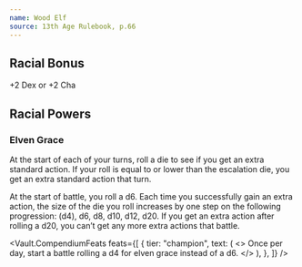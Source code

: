 ```yaml
---
name: Wood Elf
source: 13th Age Rulebook, p.66
---
```


## Racial Bonus

+2 Dex or +2 Cha

## Racial Powers

### Elven Grace

At the start of each of your turns, roll a die to see if you get an extra standard action.
If your roll is equal to or lower than the escalation die, you get an extra standard action that turn.

At the start of battle, you roll a d6.
Each time you successfully gain an extra action, the size of the die you roll increases by one step on the following progression: (d4), d6, d8, d10, d12, d20.
If you get an extra action after rolling a d20, you can’t get any more extra actions that battle.

<Vault.CompendiumFeats
  feats={[
    {
      tier: "champion",
      text: (
        <>
          Once per day, start a battle rolling a d4 for elven grace instead of a
          d6.
        </>
      ),
    },
  ]}
/>
